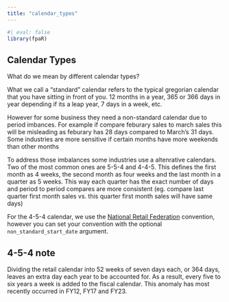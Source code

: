 ```yaml
---
title: "calendar_types"
---
```



```r
#| eval: false
library(fpaR)
```


## Calendar Types

What do we mean by different calendar types?

What we call a "standard" calendar refers to the typical gregorian calendar that you have sitting in front of you. 12 months in a year, 365 or 366 days in year depending if its a leap year, 7 days in a week, etc. 

However for some business they need a non-standard calendar due to period imbances. For example if compare feburary sales to march sales this will be misleading as feburary has 28 days compared to March's 31 days. Some industries are more sensitive if certain months have more weekends than other months

To address those imbalances some industries use a altenrative calendars. Two of the most common ones are 5-5-4 and 4-4-5. This defines the first month as 4 weeks, the second month as four weeks and the last month in a quarter as 5 weeks. This way each quarter has the exact number of days and period to period compares are more consistent (eg. compare last quarter first month sales vs. this quarter first month sales will have same days)

For the 4-5-4 calendar, we use the [National Retail Federation](https://nrf.com/resources/4-5-4-calendar) convention, however you can set your convention with the optional `non_standard_start_date` argument.

::: {.callout-note}
## 4-5-4 note
Dividing the retail calendar into 52 weeks of seven days each, or 364 days, leaves an extra day each year to be accounted for. As a result, every five to six years a week is added to the fiscal calendar. This anomaly has most recently occurred in FY12, FY17 and FY23.
:::




